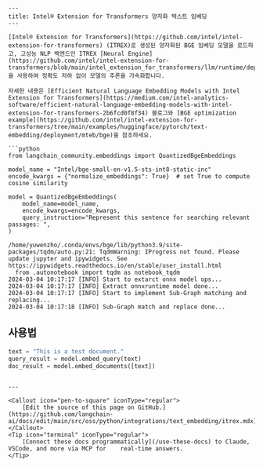 ```mdx
---
title: Intel® Extension for Transformers 양자화 텍스트 임베딩
---

[Intel® Extension for Transformers](https://github.com/intel/intel-extension-for-transformers) (ITREX)로 생성된 양자화된 BGE 임베딩 모델을 로드하고, 고성능 NLP 백엔드인 ITREX [Neural Engine](https://github.com/intel/intel-extension-for-transformers/blob/main/intel_extension_for_transformers/llm/runtime/deprecated/docs/Installation.md)을 사용하여 정확도 저하 없이 모델의 추론을 가속화합니다.

자세한 내용은 [Efficient Natural Language Embedding Models with Intel Extension for Transformers](https://medium.com/intel-analytics-software/efficient-natural-language-embedding-models-with-intel-extension-for-transformers-2b6fcd0f8f34) 블로그와 [BGE optimization example](https://github.com/intel/intel-extension-for-transformers/tree/main/examples/huggingface/pytorch/text-embedding/deployment/mteb/bge)을 참조하세요.

```python
from langchain_community.embeddings import QuantizedBgeEmbeddings

model_name = "Intel/bge-small-en-v1.5-sts-int8-static-inc"
encode_kwargs = {"normalize_embeddings": True}  # set True to compute cosine similarity

model = QuantizedBgeEmbeddings(
    model_name=model_name,
    encode_kwargs=encode_kwargs,
    query_instruction="Represent this sentence for searching relevant passages: ",
)
```

```output
/home/yuwenzho/.conda/envs/bge/lib/python3.9/site-packages/tqdm/auto.py:21: TqdmWarning: IProgress not found. Please update jupyter and ipywidgets. See https://ipywidgets.readthedocs.io/en/stable/user_install.html
  from .autonotebook import tqdm as notebook_tqdm
2024-03-04 10:17:17 [INFO] Start to extarct onnx model ops...
2024-03-04 10:17:17 [INFO] Extract onnxruntime model done...
2024-03-04 10:17:17 [INFO] Start to implement Sub-Graph matching and replacing...
2024-03-04 10:17:18 [INFO] Sub-Graph match and replace done...
```

## 사용법

```python
text = "This is a test document."
query_result = model.embed_query(text)
doc_result = model.embed_documents([text])
```
```

---

<Callout icon="pen-to-square" iconType="regular">
    [Edit the source of this page on GitHub.](https://github.com/langchain-ai/docs/edit/main/src/oss/python/integrations/text_embedding/itrex.mdx)
</Callout>
<Tip icon="terminal" iconType="regular">
    [Connect these docs programmatically](/use-these-docs) to Claude, VSCode, and more via MCP for    real-time answers.
</Tip>
